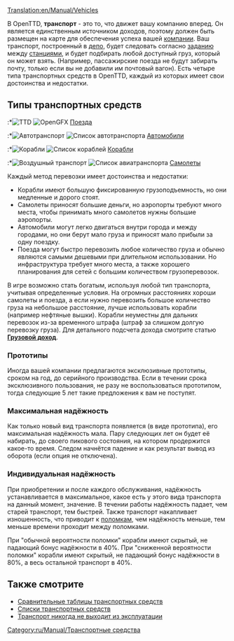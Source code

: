 [[Translation:en/Manual/Vehicles]]
{{ru/Manual/Оглавление}}

В OpenTTD, '''транспорт''' - это то, что движет вашу компанию вперед. Он является единственным источником доходов, поэтому должен быть размещен на карте для обеспечения успеха вашей [[ru/Manual/Транспортная компания|компании]]. Ваш транспорт, построенный в [[ru/Manual/Депо|депо]], будет следовать согласно [[ru/Manual/Задания|заданию]] между [[ru/Manual/Станции|станциями]], и будет подбирать любой доступный груз, который он может взять. (Например, пассажирские поезда не будут забирать почту, только если вы не добавили им почтовый вагон). Есть четыре типа транспортных средств в OpenTTD, каждый из которых имеет свои достоинства и недостатки.

==Типы транспортных средств==
:*[[File:en/Manual/Manual html m16a497ce.png|TTD]] [[File:en/Manual/Train Information button.png|OpenGFX]] [[ru/Manual/Поезда|Поезда]]
:*[[File:en/Manual/Manual html m3518e48c.png|Автотранспорт]] [[File:en/Manual/Road Vehicle Information button.png|Список автотранспорта]]  [[ru/Manual/Автотранспорт|Автомобили]]
:*[[File:en/Manual/Manual html 53123a33.png|Корабли]] [[File:en/Manual/Ship Information button.png|Список кораблей]] [[ru/Manual/Корабли|Корабли]]
:*[[File:en/Manual/Manual html 442702e6.png|Воздушный транспорт]] [[File:en/Manual/Aircraft Information button.png|Список авиатранспорта]] [[ru/Manual/Авиация|Самолеты]]

Каждый метод перевозки имеет достоинства и недостатки:
*Корабли имеют большую фиксированную грузоподъемность, но они медленные и дорого стоят.
*Самолеты приносят большие деньги, но аэропорты требуют много места, чтобы принимать много самолетов нужны большие аэропорты.
*Автомобили могут легко двигаться внутри города и между городами, но они берут мало груза и приносят мало прибыли за одну поездку.
*Поезда могут быстро перевозить любое количество груза и обычно являются самыми дешевыми при длительном использовании. Но инфраструктура требует много места, а также хорошего планирования для сетей с большим количеством грузоперевозок.

В игре возможно стать богатым, используя любой тип транспорта, учитывая определенные условия. На огромных расстояниях хороши самолеты и поезда, а если нужно перевозить большое количество груза на небольшое расстояние, лучше использовать корабли (например нефтяные вышки). Корабли неуместны для дальних перевозок из-за временного штрафа (штраф за слишком долгую перевозку груза). Для детального подсчета дохода смотрите статью [[ru/Manual/Game Mechanics/Грузовой доход|'''Грузовой доход''']].

=== Прототипы ===
Иногда вашей компании предлагаются эксклюзивные прототипы, сроком на год, до серийного производства. Если в течении срока эксклюзивного пользования, не разу не воспользоваться прототипом, тогда следующие 5 лет такие предложения к вам не поступят.

=== Максимальная надёжность ===
Как только новый вид транспорта появляется (в виде прототипа), его максимальная надёжность мала. Пару следующих лет он будет её набирать, до своего пикового состояния, на котором продержится какое-то время. Следом начнётся падение и как результат вывод из оборота (если опция не отключена). 

=== Индивидуальная надёжность ===
При приобретении и после каждого обслуживания, надёжность устанавливается в максимальное, какое есть у этого вида транспорта на данный момент, значение. В течении работы надёжность падает, чем старей транспорт, тем быстрей. Также транспорт накапливает изношенность, что приводит к [[ru/Archive/Manual/Поломки|поломкам]], чем надёжность меньше, тем меньше времени проходит между поломками. 

При "обычной вероятности поломки" корабли имеют скрытый, не падающий бонус надёжности в 40%.
При "сниженной вероятности поломки" корабли имеют скрытый, не падающий бонус надёжности в 80%, а весь остальной транспорт в 40%.

==Также смотрите==
*[[ru/Manual/Base Set/Сравнение транспорта|Сравнительные таблицы транспортных средств]]
*[[ru/Manual/Списки транспортных средств|Списки транспортных средств]]
*[[ru/Archive/Manual/Settings/Транспорт никогда не выходит из эксплуатации|Транспорт никогда не выходит из эксплуатации]]
[[Category:ru/Manual/Транспортные средства]]